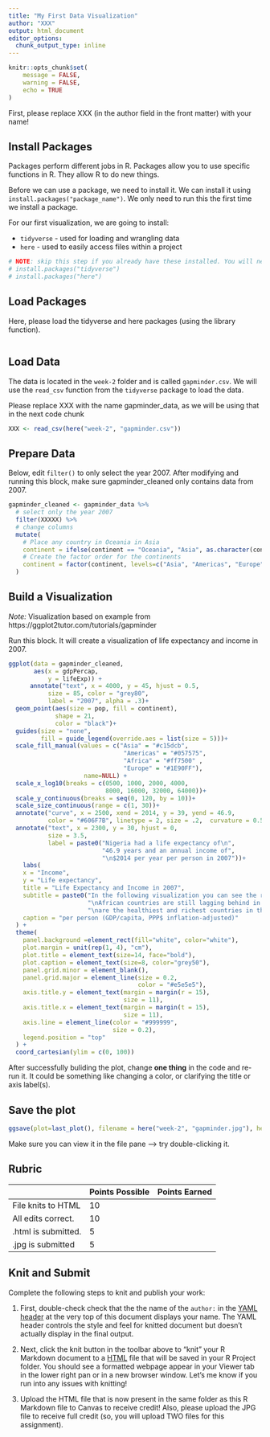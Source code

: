 ```yaml
---
title: "My First Data Visualization"
author: "XXX"
output: html_document
editor_options: 
  chunk_output_type: inline
---
```


```r
knitr::opts_chunk$set(
	message = FALSE,
	warning = FALSE,
	echo = TRUE
)
```

First, please replace XXX (in the author field in the front matter) with your name!

## Install Packages

Packages perform different jobs in R. Packages allow you to use specific functions in R. They allow R to do new things.

Before we can use a package, we need to install it. We can install it using `install.packages("package_name")`. We only need to run this the first time we install a package.

For our first visualization, we are going to install:

- `tidyverse` - used for loading and wrangling data
- `here` - used to easily access files within a project

```r
# NOTE: skip this step if you already have these installed. You will need to uncomment the code below to install the packages. (i.e., remove the # symbol)
# install.packages("tidyverse")
# install.packages("here")
```

## Load Packages

Here, please load the tidyverse and here packages (using the library function).

```r

```


## Load Data

The data is located in the `week-2` folder and is called `gapminder.csv`. We will use the `read_csv` function from the `tidyverse` package to load the data.

Please replace XXX with the name gapminder_data, as we will be using that in the next code chunk

```r
XXX <- read_csv(here("week-2", "gapminder.csv"))
```

## Prepare Data

Below, edit `filter()` to only select the year 2007. After modifying and running this block, make sure gapminder_cleaned only contains data from 2007.

```r
gapminder_cleaned <- gapminder_data %>% 
  # select only the year 2007
  filter(XXXXX) %>%
  # change columns
  mutate(
    # Place any country in Oceania in Asia
    continent = ifelse(continent == "Oceania", "Asia", as.character(continent)),
    # Create the factor order for the continents
    continent = factor(continent, levels=c("Asia", "Americas", "Europe", "Africa"))
  ) 
```

## Build a Visualization

*Note:* Visualization based on example from https://ggplot2tutor.com/tutorials/gapminder

Run this block. It will create a visualization of life expectancy and income in 2007.

```r
ggplot(data = gapminder_cleaned, 
       aes(x = gdpPercap, 
           y = lifeExp)) +
      annotate("text", x = 4000, y = 45, hjust = 0.5,
           size = 85, color = "grey80",
           label = "2007", alpha = .3)+
  geom_point(aes(size = pop, fill = continent),
             shape = 21,
             color = "black")+
  guides(size = "none",
         fill = guide_legend(override.aes = list(size = 5)))+
  scale_fill_manual(values = c("Asia" = "#c15dcb",
                                "Americas" = "#057575",
                                "Africa" = "#ff7500" ,
                                "Europe" = "#1E90FF"),
                     name=NULL) +
  scale_x_log10(breaks = c(0500, 1000, 2000, 4000,
                           8000, 16000, 32000, 64000))+
  scale_y_continuous(breaks = seq(0, 120, by = 10))+
  scale_size_continuous(range = c(1, 30))+
  annotate("curve", x = 2500, xend = 2014, y = 39, yend = 46.9, 
           color = "#606F7B", linetype = 2, size = .2,  curvature = 0.5)+
  annotate("text", x = 2300, y = 30, hjust = 0,
           size = 3.5,
           label = paste0("Nigeria had a life expectancy of\n",
                          "46.9 years and an annual income of",
                          "\n$2014 per year per person in 2007"))+
    labs(
    x = "Income",
    y = "Life expectancy",
    title = "Life Expectancy and Income in 2007",
    subtitle = paste0("In the following visualization you can see the relationship between income and life expectancy among all countries in 2007.",
                      "\nAfrican countries are still lagging behind in terms of general life expectancy. The European and American countries",
                      "\nare the healthiest and richest countries in the world."),
    caption = "per person (GDP/capita, PPP$ inflation-adjusted)"
  ) +
  theme(
    panel.background =element_rect(fill="white", color="white"), 
    plot.margin = unit(rep(1, 4), "cm"),
    plot.title = element_text(size=14, face="bold"),
    plot.caption = element_text(size=8, color="grey50"),
    panel.grid.minor = element_blank(),
    panel.grid.major = element_line(size = 0.2, 
                                    color = "#e5e5e5"),
    axis.title.y = element_text(margin = margin(r = 15), 
                                size = 11),
    axis.title.x = element_text(margin = margin(t = 15), 
                                size = 11),
    axis.line = element_line(color = "#999999", 
                             size = 0.2),
    legend.position = "top"
  ) +
  coord_cartesian(ylim = c(0, 100))
```

After successfully buliding the plot, change **one thing** in the code and re-run it. It could be something like changing a color, or clarifying the title or axis label(s).

## Save the plot

```r
ggsave(plot=last_plot(), filename = here("week-2", "gapminder.jpg"), height = 6, width=10)
```

Make sure you can view it in the file pane --> try double-clicking it.

## Rubric

|                     | Points Possible | Points Earned |
|---------------------|-----------------|---------------|
| File knits to HTML  | 10              |               |
| All edits correct.  | 10              |               |
| .html is submitted. | 5               |               |
| .jpg is submitted   | 5               |               |


## Knit and Submit

Complete the following steps to knit and publish your work:

1.  First, double-check check that the the name of the `author:` in the [YAML header](https://bookdown.org/yihui/rmarkdown-cookbook/rmarkdown-anatomy.html#yaml-metadata) at the very top of this document displays your name. The YAML header controls the style and feel for knitted document but doesn't actually display in the final output.

2.  Next, click the knit button in the toolbar above to "knit" your R Markdown document to a [HTML](https://bookdown.org/yihui/rmarkdown/html-document.html) file that will be saved in your R Project folder. You should see a formatted webpage appear in your Viewer tab in the lower right pan or in a new browser window. Let's me know if you run into any issues with knitting! 

3. Upload the HTML file that is now present in the same folder as this R Markdown file to Canvas to receive credit! Also, please upload the JPG file to receive full credit (so, you will upload TWO files for this assignment).
